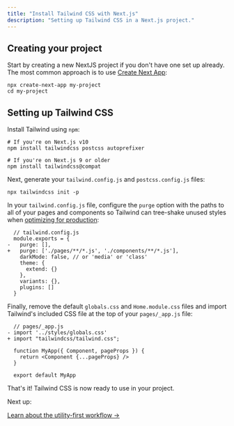 ```yaml
---
title: "Install Tailwind CSS with Next.js"
description: "Setting up Tailwind CSS in a Next.js project."
---
```


## Creating your project

Start by creating a new NextJS project if you don't have one set up already. The most common approach is to use [Create Next App](https://nextjs.org/docs/api-reference/create-next-app):

```shell
npx create-next-app my-project
cd my-project
```

## Setting up Tailwind CSS

Install Tailwind using `npm`:

```shell
# If you're on Next.js v10
npm install tailwindcss postcss autoprefixer

# If you're on Next.js 9 or older
npm install tailwindcss@compat
```

Next, generate your `tailwind.config.js` and `postcss.config.js` files:

```shell
npx tailwindcss init -p
```

In your `tailwind.config.js` file, configure the `purge` option with the paths to all of your pages and components so Tailwind can tree-shake unused styles when [optimizing for production](/docs/optimizing-for-production):

```diff-js
  // tailwind.config.js
  module.exports = {
-   purge: [],
+   purge: ['./pages/**/*.js', './components/**/*.js'],
    darkMode: false, // or 'media' or 'class'
    theme: {
      extend: {}
    },
    variants: {},
    plugins: []
  }
```

Finally, remove the default `globals.css` and `Home.module.css` files and import Tailwind's included CSS file at the top of your `pages/_app.js` file:

```diff-js
  // pages/_app.js
- import '../styles/globals.css'
+ import "tailwindcss/tailwind.css";

  function MyApp({ Component, pageProps }) {
    return <Component {...pageProps} />
  }

  export default MyApp
```

That's it! Tailwind CSS is now ready to use in your project.

Next up:

[Learn about the utility-first workflow &rarr;](/docs/utility-first)

